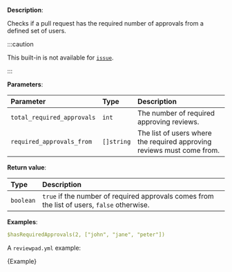 
**Description**:

Checks if a pull request has the required number of approvals from a defined set of users.

:::caution

This built-in is not available for [`issue`](/guides/syntax#workflow).

:::

**Parameters**:

| Parameter                  | Type       | Description                                                            |
| :------------------------- | :--------- | :--------------------------------------------------------------------- |
| `total_required_approvals` | `int`      | The number of required approving reviews.                              |
| `required_approvals_from`  | `[]string` | The list of users where the required approving reviews must come from. |

**Return value**:

| Type           | Description                                                                                 |
| :------------- | :------------------------------------------------------------------------------------------ |
| `boolean`      | `true` if the number of required approvals comes from the list of users, `false` otherwise. |

**Examples**:

```yml
$hasRequiredApprovals(2, ["john", "jane", "peter"])
```

A `reviewpad.yml` example:

<CodeBlock language="yml" title="reviewpad.yml">{Example}</CodeBlock>
